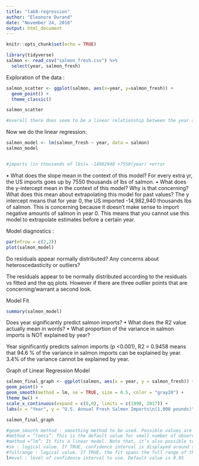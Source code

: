 ```yaml
---
title: "lab8-regression"
author: "Eleonore Durand"
date: "November 24, 2018"
output: html_document
---
```


```r
knitr::opts_chunk$set(echo = TRUE)
```


```r
library(tidyverse)
salmon <- read_csv("salmon_fresh.csv") %>% 
  select(year, salmon_fresh)

```

Exploration of the data :

```r

salmon_scatter <- ggplot(salmon, aes(x=year, y=salmon_fresh)) +
  geom_point() +
  theme_classic()

salmon_scatter

#overall there does seem to be a linear relationship between the year and the amount of salmon imported (lbs), but there seems to be two clusters of data (6 points total, that dont fit the model)

```


Now we do the linear regression:

```r
salmon_model <- lm(salmon_fresh ~ year, data = salmon)
salmon_model


#imports (in thousands of lbs)= -14982940 +7550(year) +error
```

• What does the slope mean in the context of this model?
For every extra yr, the US imports goes up by 7550 thousands of lbs of salmon. 
• What does the y-intercept mean in the context of this model? Why is that concerning? What does this
mean about extrapolating this model for past values?
The y intercept means that for year 0, the US imported -14,982,940 thousands lbs of salmon. This is concerning because it doesn't make sense to import negative amounts of salmon in year 0. This means that you cannot use this model to extrapolate estimates before a certain year. 

Model diagnostics :

```r
par(mfrow = c(2,2))
plot(salmon_model)
```

Do residuals appear normally distributed? 
Any concerns about heteroscedasticity or outliers?

The residuals appear to be normally distributed according to the residuals vs fitted and the qq plots. However if there are three outlier points that are concerning/warrant a second look. 


Model Fit

```r

summary(salmon_model)

```

Does year significantly predict salmon imports?
• What does the R2 value actually mean in words?
• What proportion of the variance in salmon imports is NOT explained by year?

Year significantly predicts salmon imports (p <0.001), R2 = 0.9458 means that 94.6 % of the variance in salmon imports can be explained by year. 3.4% of the variance cannot be explained by year.

Graph of Linear Regression Model 

```r

salmon_final_graph <- ggplot(salmon, aes(x = year, y = salmon_fresh)) +
geom_point() +
geom_smooth(method = lm, se = TRUE, size = 0.5, color = "gray20") +
theme_bw() +
scale_x_continuous(expand = c(0,0), limits = c(1990, 2017)) +
labs(x = "Year", y = "U.S. Annual Fresh Salmon Imports\n(1,000 pounds)")

salmon_final_graph

#geom_smooth method : smoothing method to be used. Possible values are lm, glm, gam, loess, rlm.
#method = “loess”: This is the default value for small number of observations. It computes a smooth local regression. You can read more about loess using the R code ?loess.
#method =“lm”: It fits a linear model. Note that, it’s also possible to indicate the formula as formula = y ~ poly(x, 3) to specify a degree 3 polynomial.
#se : logical value. If TRUE, confidence interval is displayed around smooth.
#fullrange : logical value. If TRUE, the fit spans the full range of the plot
l#evel : level of confidence interval to use. Default value is 0.95

```

